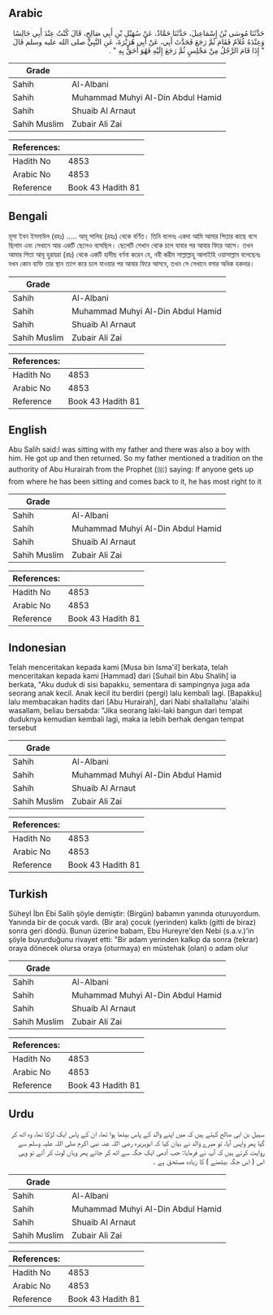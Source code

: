 ## Arabic


<div dir="rtl" lang="ar" style={{fontSize:'larger',backgroundColor:'#f8f9fa',padding:20}}>
حَدَّثَنَا مُوسَى بْنُ إِسْمَاعِيلَ، حَدَّثَنَا حَمَّادٌ، عَنْ سُهَيْلِ بْنِ أَبِي صَالِحٍ، قَالَ كُنْتُ عِنْدَ أَبِي جَالِسًا وَعِنْدَهُ غُلاَمٌ فَقَامَ ثُمَّ رَجَعَ فَحَدَّثَ أَبِي، عَنْ أَبِي هُرَيْرَةَ، عَنِ النَّبِيِّ صلى الله عليه وسلم قَالَ ‏ "‏ إِذَا قَامَ الرَّجُلُ مِنْ مَجْلِسٍ ثُمَّ رَجَعَ إِلَيْهِ فَهُوَ أَحَقُّ بِهِ ‏"‏ ‏.‏
</div>
<div style={{backgroundColor:'#f8f9fa',padding:20, marginBottom: 10}}><table> <thead> <tr> <th>Grade</th> <th></th> </tr> </thead> <tbody> <tr><td>Sahih</td><td>Al-Albani</td></tr><tr><td>Sahih</td><td>Muhammad Muhyi Al-Din Abdul Hamid</td></tr><tr><td>Sahih</td><td>Shuaib Al Arnaut</td></tr><tr><td>Sahih Muslim</td><td>Zubair Ali Zai</td></tr></tbody></table><table> <thead> <tr> <th>References:</th> <th></th> </tr> </thead> <tbody><tr><td>Hadith No</td><td>4853</td></tr><tr><td>Arabic No</td><td>4853</td></tr><tr><td>Reference</td><td>Book 43 Hadith 81</td></tr></tbody></table></div>

## Bengali


<div dir="ltr" lang="bn" style={{fontSize:'larger',backgroundColor:'#f8f9fa',padding:20}}>
মূসা ইবন ইসমাঈল (রহঃ) ..... আবূ সালিহ (রহঃ) থেকে বর্ণিত। তিনি বলেনঃ একদা আমি আমার পিতার কাছে বসে ছিলাম এবং সেখানে আর একটি ছেলেও বসেছিল। ছেলেটি সেখান থেকে চলে যাবার পর আবার ফিরে আসে। তখন আমার পিতা আবূ হুরায়রা (রাঃ) থেকে একটি হাদীছ বর্ণনা করেন যে, নবী করীম সাল্লাল্লাহু আলাইহি ওয়াসাল্লাম বলেছেনঃ যখন কোন ব্যক্তি তার স্থান ত্যাগ করে চলে যাওয়ার পর আবার ফিরে আসবে, তখন সে সেখানে বসার অধিক হকদার।
</div>
<div style={{backgroundColor:'#f8f9fa',padding:20, marginBottom: 10}}><table> <thead> <tr> <th>Grade</th> <th></th> </tr> </thead> <tbody> <tr><td>Sahih</td><td>Al-Albani</td></tr><tr><td>Sahih</td><td>Muhammad Muhyi Al-Din Abdul Hamid</td></tr><tr><td>Sahih</td><td>Shuaib Al Arnaut</td></tr><tr><td>Sahih Muslim</td><td>Zubair Ali Zai</td></tr></tbody></table><table> <thead> <tr> <th>References:</th> <th></th> </tr> </thead> <tbody><tr><td>Hadith No</td><td>4853</td></tr><tr><td>Arabic No</td><td>4853</td></tr><tr><td>Reference</td><td>Book 43 Hadith 81</td></tr></tbody></table></div>

## English


<div dir="ltr" lang="en" style={{fontSize:'larger',backgroundColor:'#f8f9fa',padding:20}}>
Abu Salih said:I was sitting with my father and there was also a boy with him. He got up and then returned. So my father mentioned a tradition on the authority of Abu Hurairah from the Prophet (ﷺ) saying: If anyone gets up from where he has been sitting and comes back to it, he has most right to it
</div>
<div style={{backgroundColor:'#f8f9fa',padding:20, marginBottom: 10}}><table> <thead> <tr> <th>Grade</th> <th></th> </tr> </thead> <tbody> <tr><td>Sahih</td><td>Al-Albani</td></tr><tr><td>Sahih</td><td>Muhammad Muhyi Al-Din Abdul Hamid</td></tr><tr><td>Sahih</td><td>Shuaib Al Arnaut</td></tr><tr><td>Sahih Muslim</td><td>Zubair Ali Zai</td></tr></tbody></table><table> <thead> <tr> <th>References:</th> <th></th> </tr> </thead> <tbody><tr><td>Hadith No</td><td>4853</td></tr><tr><td>Arabic No</td><td>4853</td></tr><tr><td>Reference</td><td>Book 43 Hadith 81</td></tr></tbody></table></div>

## Indonesian


<div dir="ltr" lang="id" style={{fontSize:'larger',backgroundColor:'#f8f9fa',padding:20}}>
Telah menceritakan kepada kami [Musa bin Isma'il] berkata, telah menceritakan kepada kami [Hammad] dari [Suhail bin Abu Shalih] ia berkata, "Aku duduk di sisi bapakku, sementara di sampingnya juga ada seorang anak kecil. Anak kecil itu berdiri (pergi) lalu kembali lagi. [Bapakku] lalu membacakan hadits dari [Abu Hurairah], dari Nabi shallallahu 'alaihi wasallam, beliau bersabda: "Jika seorang laki-laki bangun dari tempat duduknya kemudian kembali lagi, maka ia lebih berhak dengan tempat tersebut
</div>
<div style={{backgroundColor:'#f8f9fa',padding:20, marginBottom: 10}}><table> <thead> <tr> <th>Grade</th> <th></th> </tr> </thead> <tbody> <tr><td>Sahih</td><td>Al-Albani</td></tr><tr><td>Sahih</td><td>Muhammad Muhyi Al-Din Abdul Hamid</td></tr><tr><td>Sahih</td><td>Shuaib Al Arnaut</td></tr><tr><td>Sahih Muslim</td><td>Zubair Ali Zai</td></tr></tbody></table><table> <thead> <tr> <th>References:</th> <th></th> </tr> </thead> <tbody><tr><td>Hadith No</td><td>4853</td></tr><tr><td>Arabic No</td><td>4853</td></tr><tr><td>Reference</td><td>Book 43 Hadith 81</td></tr></tbody></table></div>

## Turkish


<div dir="ltr" lang="tr" style={{fontSize:'larger',backgroundColor:'#f8f9fa',padding:20}}>
Süheyl İbn Ebi Salih şöyle demiştir: (Birgün) babamın yanında oturuyordum. Yanında bir de çocuk vardı. (Bir ara) çocuk (yerinden) kalktı (gitti de biraz) sonra geri döndü. Bunun üzerine babam, Ebu Hureyre'den Nebi (s.a.v.)'in şöyle buyurduğunu rivayet etti: "Bir adam yerinden kalkıp da sonra (tekrar) oraya dönecek olursa oraya (oturmaya) en müstehak (olan) o adam olur
</div>
<div style={{backgroundColor:'#f8f9fa',padding:20, marginBottom: 10}}><table> <thead> <tr> <th>Grade</th> <th></th> </tr> </thead> <tbody> <tr><td>Sahih</td><td>Al-Albani</td></tr><tr><td>Sahih</td><td>Muhammad Muhyi Al-Din Abdul Hamid</td></tr><tr><td>Sahih</td><td>Shuaib Al Arnaut</td></tr><tr><td>Sahih Muslim</td><td>Zubair Ali Zai</td></tr></tbody></table><table> <thead> <tr> <th>References:</th> <th></th> </tr> </thead> <tbody><tr><td>Hadith No</td><td>4853</td></tr><tr><td>Arabic No</td><td>4853</td></tr><tr><td>Reference</td><td>Book 43 Hadith 81</td></tr></tbody></table></div>

## Urdu


<div dir="rtl" lang="ur" style={{fontSize:'larger',backgroundColor:'#f8f9fa',padding:20}}>
سہیل بن ابی صالح کہتے ہیں کہ میں اپنے والد کے پاس بیٹھا ہوا تھا، ان کے پاس ایک لڑکا تھا، وہ اٹھ کر گیا پھر واپس آیا، تو میرے والد نے بیان کیا کہ ابوہریرہ رضی اللہ عنہ نبی اکرم صلی اللہ علیہ وسلم سے روایت کرتے ہیں کہ آپ نے فرمایا: جب آدمی ایک جگہ سے اٹھ کر جائے پھر وہاں لوٹ کر آئے تو وہی اس ( اس جگہ بیٹھنے ) کا زیادہ مستحق ہے ۔
</div>
<div style={{backgroundColor:'#f8f9fa',padding:20, marginBottom: 10}}><table> <thead> <tr> <th>Grade</th> <th></th> </tr> </thead> <tbody> <tr><td>Sahih</td><td>Al-Albani</td></tr><tr><td>Sahih</td><td>Muhammad Muhyi Al-Din Abdul Hamid</td></tr><tr><td>Sahih</td><td>Shuaib Al Arnaut</td></tr><tr><td>Sahih Muslim</td><td>Zubair Ali Zai</td></tr></tbody></table><table> <thead> <tr> <th>References:</th> <th></th> </tr> </thead> <tbody><tr><td>Hadith No</td><td>4853</td></tr><tr><td>Arabic No</td><td>4853</td></tr><tr><td>Reference</td><td>Book 43 Hadith 81</td></tr></tbody></table></div>